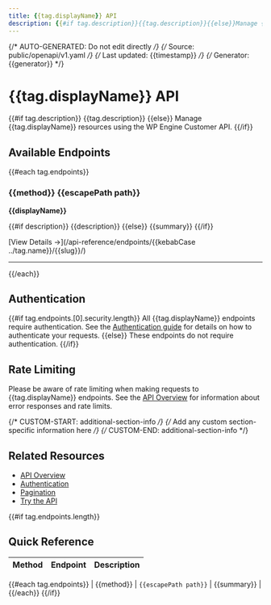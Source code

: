```yaml
---
title: {{tag.displayName}} API
description: {{#if tag.description}}{{tag.description}}{{else}}Manage {{tag.displayName}} resources using the WP Engine Customer API{{/if}}
---
```


{/* AUTO-GENERATED: Do not edit directly */}
{/* Source: public/openapi/v1.yaml */}
{/* Last updated: {{timestamp}} */}
{/* Generator: {{generator}} */}

# {{tag.displayName}} API

{{#if tag.description}}
{{tag.description}}
{{else}}
Manage {{tag.displayName}} resources using the WP Engine Customer API.
{{/if}}

## Available Endpoints

{{#each tag.endpoints}}
### {{method}} {{escapePath path}}

**{{displayName}}**

{{#if description}}
{{description}}
{{else}}
{{summary}}
{{/if}}

[View Details →](/api-reference/endpoints/{{kebabCase ../tag.name}}/{{slug}}/)

---

{{/each}}

## Authentication

{{#if tag.endpoints.[0].security.length}}
All {{tag.displayName}} endpoints require authentication. See the [Authentication guide](/api-reference/authentication/) for details on how to authenticate your requests.
{{else}}
These endpoints do not require authentication.
{{/if}}

## Rate Limiting

Please be aware of rate limiting when making requests to {{tag.displayName}} endpoints. See the [API Overview](/api-reference/overview/) for information about error responses and rate limits.

{/* CUSTOM-START: additional-section-info */}
{/* Add any custom section-specific information here */}
{/* CUSTOM-END: additional-section-info */}

## Related Resources

- [API Overview](/api-reference/overview/)
- [Authentication](/api-reference/authentication/)
- [Pagination](/api-reference/pagination/)
- [Try the API](/try/playground/)

{{#if tag.endpoints.length}}
## Quick Reference

| Method | Endpoint | Description |
|--------|----------|-------------|
{{#each tag.endpoints}}
| {{method}} | `{{escapePath path}}` | {{summary}} |
{{/each}}
{{/if}}
